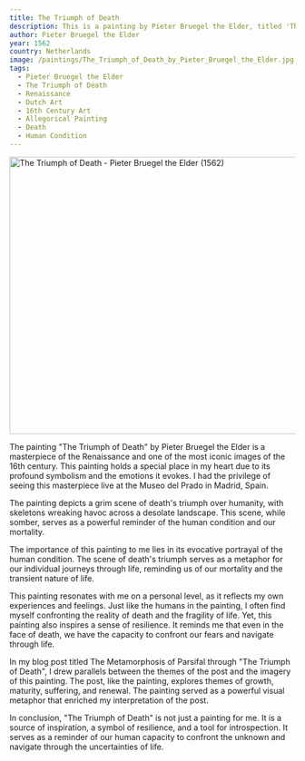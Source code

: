```yaml
---
title: The Triumph of Death
description: This is a painting by Pieter Bruegel the Elder, titled 'The Triumph of Death'. It depicts a grim scene of death's triumph over humanity, with skeletons wreaking havoc across a desolate landscape. This painting holds a special place in my heart due to its profound symbolism and the emotions it evokes. I had the privilege of seeing this masterpiece live at the Museo del Prado in Madrid, Spain.
author: Pieter Bruegel the Elder
year: 1562
country: Netherlands
image: /paintings/The_Triumph_of_Death_by_Pieter_Bruegel_the_Elder.jpg
tags:
  - Pieter Bruegel the Elder
  - The Triumph of Death
  - Renaissance
  - Dutch Art
  - 16th Century Art
  - Allegorical Painting
  - Death
  - Human Condition
---
```


<Image className="w-full" width="1080" height="489" src="/paintings/The_Triumph_of_Death_by_Pieter_Bruegel_the_Elder.jpg"
       alt="The Triumph of Death - Pieter Bruegel the Elder (1562)"
       caption="The Triumph of Death - Pieter Bruegel the Elder (1562)"/>

The painting "The Triumph of Death" by Pieter Bruegel the Elder is a masterpiece of the Renaissance and one of the most iconic images of the 16th century. This painting holds a special place in my heart due to its profound symbolism and the emotions it evokes. I had the privilege of seeing this masterpiece live at the Museo del Prado in Madrid, Spain.

The painting depicts a grim scene of death's triumph over humanity, with skeletons wreaking havoc across a desolate landscape. This scene, while somber, serves as a powerful reminder of the human condition and our mortality.

The importance of this painting to me lies in its evocative portrayal of the human condition. The scene of death's triumph serves as a metaphor for our individual journeys through life, reminding us of our mortality and the transient nature of life.

This painting resonates with me on a personal level, as it reflects my own experiences and feelings. Just like the humans in the painting, I often find myself confronting the reality of death and the fragility of life. Yet, this painting also inspires a sense of resilience. It reminds me that even in the face of death, we have the capacity to confront our fears and navigate through life.

In my blog post titled <Link href="/posts/the-metamorphosis-of-parsifal-through-the-triumph-of-death">The Metamorphosis of Parsifal through "The Triumph of Death"</Link>, I drew parallels between the themes of the post and the imagery of this painting. The post, like the painting, explores themes of growth, maturity, suffering, and renewal. The painting served as a powerful visual metaphor that enriched my interpretation of the post.

In conclusion, "The Triumph of Death" is not just a painting for me. It is a source of inspiration, a symbol of resilience, and a tool for introspection. It serves as a reminder of our human capacity to confront the unknown and navigate through the uncertainties of life.

